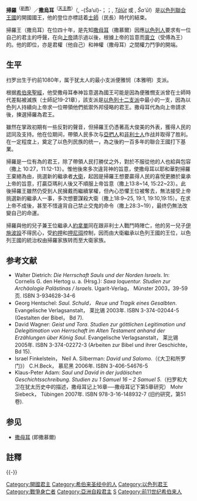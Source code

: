 {{Infobox monarch
| name  = 掃羅王
| title = [[以色列王國_(前期)|以色列王國]][[犹太君主列表|國王]]
| image = Saul and David by Rembrandt Mauritshuis 621.jpg
| caption = 少年大衛彈琴給掃羅王，[[伦勃朗|伦勃朗]]（Rembrandt van Rijn）於1658年作。
| reign = 約前1050年－約前1010年 
| coronation = 
| predecessor = 首任
| successor = [[大衛王|大衛]]
| suc-type =
| heir =
| consort = [[Ahinoam|Ahinoam]], daughter of Ahimaaz
| concubine = [[Rizpah|Rizpah]]
| royal house =
| royal anthem =
| father =  [[基士|基士]] 
| mother =
| birth_date = 約前1080年
| birth_place = [[迦南|迦南]][[基波|基波]]
| death_date = 約前1010年（70歲）{{KIA}}
| death_place = [[以色列王國_(前期)|以色列王國]][[基利波山|基利波山]]
| buried_place = {{flag|以色列}}[[Jabesh-gilead|Jabesh-gilead]]
}}
'''掃羅'''<sup>（[[新教|新教]]）</sup>／'''撒烏耳'''<sup>（[[天主教|天主教]]）</sup>（{{lang-he|שָׁאוּל}}, -{Ša’ul}-；{{lang-la|Saul}}；{{lang-ar|طالوت}}, ''[[Talut|Ṭālūt]]'' 或 {{lang|ar|شاؤل}}, ''Ša'ūl''）是[[以色列王國_(前期)|以色列聯合王國]]的開國國王，他的登位亦標誌着[[士師|士師]]（民長）時代的結束。

掃羅王（撒烏耳）在位四十年，是先知[[撒母耳|撒母耳]]（撒慕爾）因應[[以色列人|以色列人]]要求有一位自己的君主的呼聲，在向[[上帝|上帝]]請示過以後，根據上帝的旨意而[[膏立|膏立]]（受傅為王）的。他的即位，亦是君權（他自己）和神權（撒母耳）之間權力鬥爭的開端。

== 生平 ==
扫罗出生于约前1080年，属于犹太人的最小支派便雅悯（本雅明）支派。

根据[[希伯來聖經|希伯來聖經]]，他受撒母耳奉神旨意選為國王可能是因為便雅憫支派曾在士師時代差點被滅族（士師記19-21章），該支派是[[以色列十二支派|以色列十二支派]]中最小的一支，因為以色列人持續向上帝求一位帶領他們抵禦外邦侵略的君王。撒母耳代為向上帝請求後，揀選掃羅為君王。 
  
雖然在掌政初期有一些反對的聲音，但掃羅王仍憑著高大俊美的外表，獲得人民的認同及支持。他在位期间，帶領人民多次与[[亞捫人|亞捫人]]和[[非利士人|非利士人]]作战并取得了胜利。在一定程度上，奠定了以色列民族的统一，為之後約一百多年的聯合王國打下基業。

掃羅是一位有為的君王，除了帶領人民打勝仗之外，對於不服從他的人也給與包容（撒上 10:27，11:12-13）。惟他後來多次違背神的旨意，使撒母耳以耶和華對掃羅王棄絕為由，挑選新的繼承者[[大衛王|大衛]]，起因是掃羅王想要贏得人民的喜悅更勝於稟承上帝的旨意，打贏亞瑪利人後又不順服上帝旨意（撒上13:8~14, 15:22~23）。此後掃羅王雖然仍受到人民擁戴而繼續掌權，但內心恐懼王位被奪去，無法接受上帝挑選新的繼承人一事，多次想要謀殺大衛（撒上18:9~25, 19:1, 19:10,19:15）。在求上帝不成後，甚至不惜違背自己禁止交鬼的命令（撒上28:3~19），最终仍無法改變自己的命運。

掃羅與他的兒子兼王位繼承人[[約拿單|約拿單]]同在跟非利士人戰鬥時陣亡，他的另一兒子[[伊施波設|伊施波設]]不得民心，受[[約押|約押]]和[[押尼珥|押尼珥]]控制，因而由大衛繼承以色列王國的王位，以色列王國的統治权由掃羅家族转而至大衛家族。

== 参考文献 ==
* Walter Dietrich: ''Die Herrschaft Sauls und der Norden Israels''. In: Cornelis G. den Hertog u. a. (Hrsg.): ''Saxa loquentur. Studien zur Archäologie Palästinas / Israels.'' Ugarit-Verlag， Münster 2003，39-59页. ISBN 3-934628-34-6
* Georg Hentschel: ''Saul. Schuld， Reue und Tragik eines Gesalbten''. Evangelische Verlagsanstalt， 莱比锡 2003年. ISBN 3-374-02044-5 (Gestalten der Bibel， Bd 7).
* David Wagner: ''Geist und Tora. Studien zur göttlichen Legitimation und Delegitimation von Herrschaft im Alten Testament anhand der Erzählungen über König Saul''.  Evangelische Verlagsanstalt， 莱比锡 2005年. ISBN 3-374-02272-3 (Arbeiten zur Bibel und ihrer Geschichte， Bd 15).
* Israel Finkelstein， Neil A. Silberman: ''David und Salomo.''（《大卫和所罗门》） C.H.Beck， 慕尼黑 2006年. ISBN 3-406-54676-5
* Klaus-Peter Adam: ''Saul und David in der judäischen Geschichtsschreibung. Studien zu 1 Samuel 16 – 2 Samuel 5''.（扫罗和大卫在犹太历史中的描述，撒母耳记上16章──撒母耳记下第5章研究） Mohr Siebeck， Tübingen 2007年. ISBN 978-3-16-148932-7 (旧约研究，第51卷).

== 参见 ==
* [[撒母耳|撒母耳]] (即撒慕爾)

== 註釋 ==
{{reflist}}

{{-}}
{{Leader|─|[[希伯來王國|希伯來王國]]<Br />第一任[[犹太君主列表|國王]]<br />約前1050年－約前1010年|子[[伊施波設|伊施波設]]<br />女婿[[大衛王|大衛王]]}}
{{古以色列国王}}
{{Authority control}}

[[Category:開國君主|Category:開國君主]]
[[Category:希伯来圣经中的人|Category:希伯来圣经中的人]]
[[Category:以色列君王|Category:以色列君王]]
[[Category:戰爭身亡者|Category:戰爭身亡者]]
[[Category:亞洲自殺君主|Category:亞洲自殺君主]]
[[Category:圣经人物|S]]
[[Category:前11世纪希伯来人|Category:前11世纪希伯来人]]